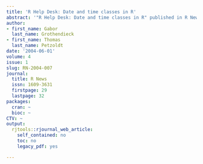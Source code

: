 ```yaml
---
title: 'R Help Desk: Date and time classes in R'
abstract: '"R Help Desk: Date and time classes in R" published in R News.'
author:
- first_name: Gabor
  last_name: Grothendieck
- first_name: Thomas
  last_name: Petzoldt
date: '2004-06-01'
volume: 4
issue: 1
slug: RN-2004-007
journal:
  title: R News
  issn: 1609-3631
  firstpage: 29
  lastpage: 32
packages:
  cran: ~
  bioc: ~
CTV: ~
output:
  rjtools::rjournal_web_article:
    self_contained: no
    toc: no
    legacy_pdf: yes

---
```

